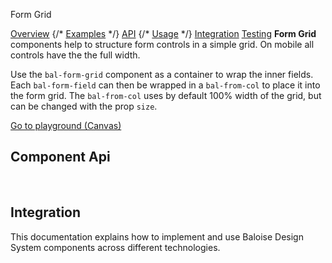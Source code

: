 
<bal-doc-banner id="story--components-form-form-grid--basic">Form Grid</bal-doc-banner>

<bal-doc-tabs>
  <a href="#story--components-form-accordion--basic">Overview</a>
  {/* <a href="#examples">Examples</a> */}
  <a href="#component-api">API</a>
  {/* <a href="#usage">Usage</a> */}
  <a href="#integration">Integration</a>
  <a href="#testing">Testing</a>
</bal-doc-tabs>

<bal-doc-lead>
  <b>Form Grid</b> components help to structure form controls in a simple grid. On mobile all controls have the the full
  width.
</bal-doc-lead>

Use the `bal-form-grid` component as a container to wrap the inner fields. Each `bal-form-field` can then be wrapped in a `bal-from-col` to place
it into the form grid. The `bal-from-col` uses by default 100% width of the grid, but can be changed with the prop `size`.

<Canvas withSource="open">
  <Story id="components-form-form-grid--basic" />
</Canvas>

<bal-doc-app>
  <bal-button-group class="mb-large" position="center">
    <a class="button is-info is-outlined" href="?path=/story/components-form-form-grid--basic">
      Go to playground (Canvas)
    </a>
  </bal-button-group>
</bal-doc-app>

## Component Api

<Description markdown={readme} />
<Description markdown={formCol} />

<br />

## Integration

This documentation explains how to implement and use Baloise Design System components across different technologies.

<bal-doc-link-list>
  <a href="?path=/docs/getting-started-html5-overview--page">
    <bal-doc-link-list-item template="html5"></bal-doc-link-list-item>
  </a>
  <a href="?path=/docs/getting-started-vue-overview--page">
    <bal-doc-link-list-item template="vue"></bal-doc-link-list-item>
  </a>
  <a href="?path=/docs/getting-started-angular-overview--page">
    <bal-doc-link-list-item template="angular"></bal-doc-link-list-item>
  </a>
  <a href="?path=/docs/getting-started-react-overview--page">
    <bal-doc-link-list-item template="react"></bal-doc-link-list-item>
  </a>
</bal-doc-link-list>


<Description markdown={testing} />

<bal-doc-github link="/components/form/bal-form-grid/stories/bal-form-grid.docs.mdx"></bal-doc-github>
